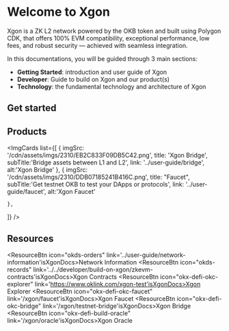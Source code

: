 # Welcome to Xgon
Xgon is a ZK L2 network powered by the OKB token and built using Polygon CDK, that offers 100% EVM compatibility, exceptional performance, low fees, and robust security — achieved with seamless integration. 

In this documentations, you will be guided through 3 main sections:
- **Getting Started**: introduction and user guide of Xgon
- **Developer**: Guide to build on Xgon and our product(s)
- **Technology**: the fundamental technology and architecture of Xgon

## Get started
<Card mainTitle="What is Xgon" subTitle='Explore how Xgon scales Ethereum' link="./introduction"/>
<Card mainTitle="Build on Xgon" subTitle='Quickstart guide to start building on Xgon' link="../../developer/build-on-xgon/quickstart"/>
<Card mainTitle="Deploy smart contract" subTitle='Guide to deploy smart contracts with Truffle, Hardhart and Foundry' link="../../developer/smart-contract/deploy-with-truffle"/>

## Products
<ImgCards
  list={[
    {
      imgSrc: '/cdn/assets/imgs/2310/EB2C833F09DB5C42.png',
      title: 'Xgon Bridge',
      subTitle:'Bridge assets between L1 and L2',
      link: '../user-guide/bridge',
      alt:'Xgon Bridge'
    },
    {
      imgSrc: '/cdn/assets/imgs/2310/DDB07185241B416C.png',
      title: "Faucet",
      subTitle:'Get testnet OKB to test your DApps or protocols',
      link: '../user-guide/faucet',
      alt:'Xgon Faucet'

    },
]}
/>

## Resources
<ResourceBtn icon="okds-orders" link='../user-guide/network-information'isXgonDocs>Network Information</ResourceBtn>
<ResourceBtn icon="okds-records" link='../../developer/build-on-xgon/zkevm-contracts'isXgonDocs>Xgon Contracts</ResourceBtn>
<ResourceBtn icon="okx-defi-okc-explorer" link='https://www.oklink.com/xgon-test'isXgonDocs>Xgon Explorer</ResourceBtn>
<ResourceBtn icon="okx-defi-okc-faucet" link='/xgon/faucet'isXgonDocs>Xgon Faucet</ResourceBtn>
<ResourceBtn icon="okx-defi-okc-bridge" link='/xgon/testnet-bridge'isXgonDocs>Xgon Bridge</ResourceBtn>
<ResourceBtn icon="okx-defi-build-oracle" link='/xgon/oracle'isXgonDocs>Xgon Oracle</ResourceBtn>